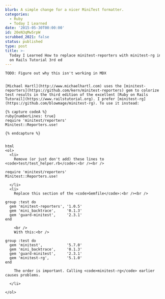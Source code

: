 ```yaml
---
blurb: A simple change for a nicer MiniTest formatter.
categories:
  - Ruby
  - Today I Learned
date: '2015-05-30T00:00:00'
id: 20eN3qMw5rpW
scrubbed_2021: false
status: published
type: post
title: >-
  Today I Learned How to replace minitest-reporters with minitest-rg in the Ruby
  on Rails Tutorial 3rd ed
---
```


```
TODO: Figure out why this isn't working in MDX


[Michael Hartl](http://www.michaelhartl.com) uses the [minitest-reporters](https://github.com/kern/minitest-reporters) gem to colorize test results in the third edition of the excellent [Ruby on Rails Tutorail](https://www.railstutorial.org). I prefer [minitest-rg](https://github.com/blowmage/minitest-rg). To use it instead:

{% capture codeA %}
ruby{numberLines: true}
require 'minitest/reporters'
Minitest::Reporters.use!

{% endcapture %}


html
<ol>
  <li>
    Remove (or just don't add) these lines to <code>test/test_helper.rb</code>:<br /><br />

require 'minitest/reporters'
Minitest::Reporters.use!

  </li>
  <li>
    Replace this section of the <code>Gemfile</code>:<br /><br />

group :test do
  gem 'minitest-reporters', '1.0.5'
  gem 'mini_backtrace',     '0.1.3'
  gem 'guard-minitest',     '2.3.1'
end

    <br />
    With this:<br />

group :test do
  gem 'minitest',           '5.7.0'
  gem 'mini_backtrace',     '0.1.3'
  gem 'guard-minitest',     '2.3.1'
  gem 'minitest-rg',        '5.1.0'
end

    The order is important. Calling <code>minitest-rg</code> earlier causes problems. 

  </li>
           
</ol>
```
